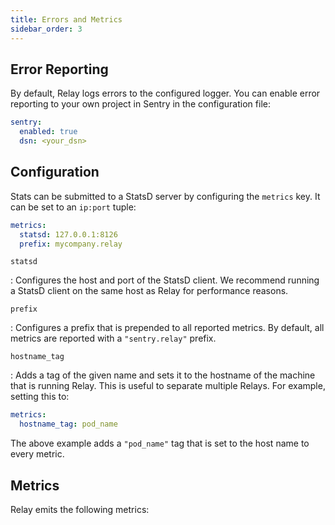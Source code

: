 ```yaml
---
title: Errors and Metrics
sidebar_order: 3
---
```


## Error Reporting

By default, Relay logs errors to the configured logger. You can enable error
reporting to your own project in Sentry in the configuration file:

```yaml
sentry:
  enabled: true
  dsn: <your_dsn>
```

## Configuration

Stats can be submitted to a StatsD server by configuring the `metrics` key. It
can be set to an `ip:port` tuple:

```yaml
metrics:
  statsd: 127.0.0.1:8126
  prefix: mycompany.relay
```

`statsd`

: Configures the host and port of the StatsD client. We recommend running a
  StatsD client on the same host as Relay for performance reasons.

`prefix`

: Configures a prefix that is prepended to all reported metrics. By default, all
  metrics are reported with a `"sentry.relay"` prefix.

`hostname_tag`

: Adds a tag of the given name and sets it to the hostname of the machine that
  is running Relay. This is useful to separate multiple Relays. For example,
  setting this to:

  ```yaml
  metrics:
    hostname_tag: pod_name
  ```

  The above example adds a `"pod_name"` tag that is set to the host name to
  every metric.

## Metrics

Relay emits the following metrics:

<RelayMetrics />
